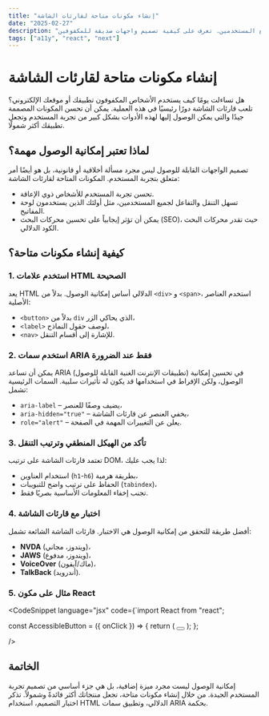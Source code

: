 ```yaml
---
title: "إنشاء مكونات متاحة لقارئات الشاشة"
date: "2025-02-27"
description: "إنشاء مكونات متاحة ليس فقط مطلبًا قانونيًا، ولكنه أيضًا وسيلة لتحسين تجربة المستخدم لجميع المستخدمين. تعرف على كيفية تصميم واجهات صديقة للمكفوفين."
tags: ["a11y", "react", "next"]
---
```


# إنشاء مكونات متاحة لقارئات الشاشة

هل تساءلت يومًا كيف يستخدم الأشخاص المكفوفون تطبيقك أو موقعك الإلكتروني؟ تلعب قارئات الشاشة دورًا رئيسيًا في هذه العملية. يمكن أن تحسن المكونات المصممة جيدًا والتي يمكن الوصول إليها لهذه الأدوات بشكل كبير من تجربة المستخدم وتجعل تطبيقك أكثر شمولًا.

## لماذا تعتبر إمكانية الوصول مهمة؟

تصميم الواجهات القابلة للوصول ليس مجرد مسألة أخلاقية أو قانونية، بل هو أيضًا أمر متعلق بتجربة المستخدم. المكونات المتاحة لقارئات الشاشة:

- تحسن تجربة المستخدم للأشخاص ذوي الإعاقة.
- تسهل التنقل والتفاعل لجميع المستخدمين، مثل أولئك الذين يستخدمون لوحة المفاتيح.
- يمكن أن تؤثر إيجابياً على تحسين محركات البحث (SEO)، حيث تقدر محركات البحث الكود الدلالي.

## كيفية إنشاء مكونات متاحة؟

### 1. استخدم علامات HTML الصحيحة

يعد HTML الدلالي أساس إمكانية الوصول. بدلاً من `<div>` و `<span>`، استخدم العناصر الأصلية:

- `<button>` بدلاً من `div` الذي يحاكي الزر،
- `<label>` لوصف حقول النماذج،
- `<nav>` للإشارة إلى أقسام التنقل.

### 2. استخدم سمات ARIA فقط عند الضرورة

يمكن أن تساعد ARIA (تطبيقات الإنترنت الغنية القابلة للوصول) في تحسين إمكانية الوصول، ولكن الإفراط في استخدامها قد يكون له تأثيرات سلبية. السمات الرئيسية تشمل:

- `aria-label` – يضيف وصفًا للعنصر،
- `aria-hidden="true"` – يخفي العنصر عن قارئات الشاشة،
- `role="alert"` – يعلن عن التغييرات المهمة في الصفحة.

### 3. تأكد من الهيكل المنطقي وترتيب التنقل

تعتمد قارئات الشاشة على ترتيب DOM، لذا يجب عليك:

- استخدام العناوين (`h1`-`h6`) بطريقة هرمية،
- الحفاظ على ترتيب واضح للتبويبات (`tabindex`)،
- تجنب إخفاء المعلومات الأساسية بصريًا فقط.

### 4. اختبار مع قارئات الشاشة

أفضل طريقة للتحقق من إمكانية الوصول هي الاختبار. قارئات الشاشة الشائعة تشمل:

- **NVDA** (ويندوز، مجاني)،
- **JAWS** (ويندوز، مدفوع)،
- **VoiceOver** (ماك/آيفون)،
- **TalkBack** (أندرويد).

### 5. مثال على مكون React

<CodeSnippet
    language="jsx"
    code={`import React from "react";

const AccessibleButton = ({ onClick }) => {
    return (
        <button 
            onClick={onClick}
            aria-label="توسيع القائمة"
        >
            <span className="hamburger-line"></span>
            <span className="hamburger-line"></span>
            <span className="hamburger-line"></span>
        </button>
    );
};

/>

## الخاتمة

إمكانية الوصول ليست مجرد ميزة إضافية، بل هي جزء أساسي من تصميم تجربة المستخدم الجيدة. من خلال إنشاء مكونات متاحة، تجعل منتجاتك أكثر فائدةً وشمولاً. تذكر اختبار التصميم، استخدام HTML الدلالي، وتطبيق سمات ARIA بحكمة.
